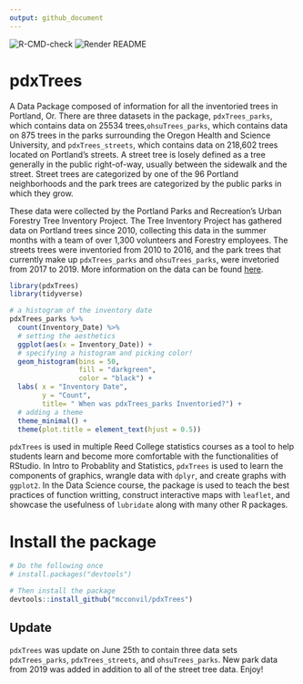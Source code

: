 ```yaml
---
output: github_document
---
```



![R-CMD-check](https://github.com/mcconvil/pdxTrees/workflows/R-CMD-check/badge.svg)
![Render README](https://github.com/mcconvil/pdxTrees/workflows/Render%20README/badge.svg)




# pdxTrees

A Data Package composed of information for all the inventoried trees in Portland, Or. There are three datasets in the package, `pdxTrees_parks`, which contains data on 25534 trees,`ohsuTrees_parks`, which contains data on 875 trees in the parks surrounding the Oregon Health and Science University, and `pdxTrees_streets`, which contains data on 218,602 trees located on Portland's streets. A street tree is losely defined as a tree generally in the public right-of-way, usually between the sidewalk and the street. Street trees are categorized by one of the 96 Portland neighborhoods and the park trees are categorized by the public parks in which they grow. 



These data were collected by the Portland Parks and Recreation's Urban Forestry Tree Inventory Project.  The Tree Inventory Project has gathered data on Portland trees since 2010, collecting this data in the summer months with a team of over 1,300 volunteers and Forestry employees. The streets trees were inventoried from 2010 to 2016, and the park trees that currently make up `pdxTrees_parks` and `ohsuTrees_parks`, were invetoried from 2017 to 2019. More information on the data can be found [here](https://www.portlandoregon.gov/parks/article/501565).

```r

library(pdxTrees)
library(tidyverse)
```

```r
# a histogram of the inventory date 
pdxTrees_parks %>%   
  count(Inventory_Date) %>%  
  # setting the aesthetics
  ggplot(aes(x = Inventory_Date)) +   
  # specifying a histogram and picking color! 
  geom_histogram(bins = 50,               
                 fill = "darkgreen", 
                 color = "black") + 
  labs( x = "Inventory Date", 
        y = "Count", 
        title= " When was pdxTrees_parks Inventoried?") + 
  # adding a theme 
  theme_minimal() + 
  theme(plot.title = element_text(hjust = 0.5))

```





`pdxTrees` is used in multiple Reed College statistics courses as a tool to help students learn and become more comfortable with the functionalities of RStudio. In Intro to Probablity and Statistics, `pdxTrees` is used to learn the components of graphics, wrangle data with `dplyr`, and create graphs with `ggplot2`. In the Data Science course, the package is used to teach the best practices of function writting, construct interactive maps with `leaflet`, and showcase the usefulness of `lubridate` along with many other R packages. 




# Install the package

```r
# Do the following once
# install.packages("devtools")

# Then install the package
devtools::install_github("mcconvil/pdxTrees")
```

## Update 
`pdxTrees` was update on June 25th  to contain three data sets `pdxTrees_parks`, `pdxTrees_streets`, and `ohsuTrees_parks`. New park data from 2019 was added in addition to all of the street tree data. Enjoy! 


